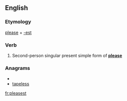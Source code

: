 ==English==

===Etymology===
[[please]] + [[-est]]

===Verb===
{{infl|en|verb form}}

# {{archaic}} Second-person singular present simple form of '''[[please]]'''

===Anagrams===
* {{alphagram|aeelpsst}}
* [[tapeless#English|tapeless]]

[[fr:pleasest]]